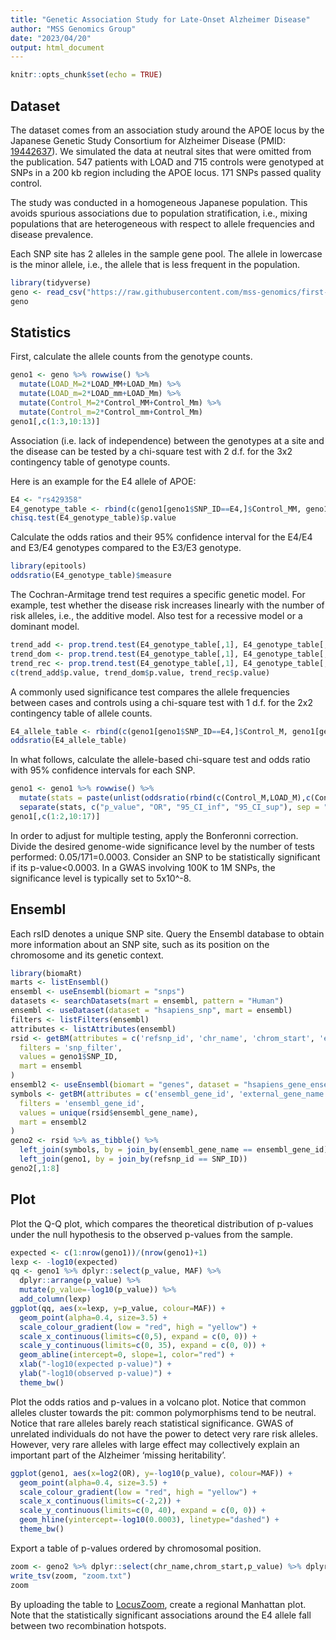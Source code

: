 ```yaml
---
title: "Genetic Association Study for Late-Onset Alzheimer Disease"
author: "MSS Genomics Group"
date: "2023/04/20"
output: html_document
---
```


```r
knitr::opts_chunk$set(echo = TRUE)
```

## Dataset

The dataset comes from an association study around the APOE locus by the Japanese Genetic Study Consortium for Alzheimer Disease (PMID: [19442637](https://pubmed.ncbi.nlm.nih.gov/19442637/)). We simulated the data at neutral sites that were omitted from the publication. 547 patients with LOAD and 715 controls were genotyped at SNPs in a 200 kb region including the APOE locus. 171 SNPs passed quality control.

The study was conducted in a homogeneous Japanese population. This avoids spurious associations due to population stratification, i.e., mixing populations that are heterogeneous with respect to allele frequencies and disease prevalence.

Each SNP site has 2 alleles in the sample gene pool. The allele in lowercase is the minor allele, i.e., the allele that is less frequent in the population.

```r
library(tidyverse)
geno <- read_csv("https://raw.githubusercontent.com/mss-genomics/first-meeting/main/APOE_LOAD.csv")
geno
```

## Statistics

First, calculate the allele counts from the genotype counts.

```r
geno1 <- geno %>% rowwise() %>%
  mutate(LOAD_M=2*LOAD_MM+LOAD_Mm) %>% 
  mutate(LOAD_m=2*LOAD_mm+LOAD_Mm) %>% 
  mutate(Control_M=2*Control_MM+Control_Mm) %>%
  mutate(Control_m=2*Control_mm+Control_Mm)
geno1[,c(1:3,10:13)]
```

Association (i.e. lack of independence) between the genotypes at a site and the disease can be tested by a chi-square test with 2 d.f. for the 3x2 contingency table of genotype counts.

Here is an example for the E4 allele of APOE:

```r
E4 <- "rs429358"
E4_genotype_table <- rbind(c(geno1[geno1$SNP_ID==E4,]$Control_MM, geno1[geno1$SNP_ID==E4,]$LOAD_MM), c(geno1[geno1$SNP_ID==E4,]$Control_Mm,geno1[geno1$SNP_ID==E4,]$LOAD_Mm), c(geno1[geno1$SNP_ID==E4,]$Control_mm,geno1[geno1$SNP_ID==E4,]$LOAD_mm))
chisq.test(E4_genotype_table)$p.value
```

Calculate the odds ratios and their 95% confidence interval for the E4/E4 and E3/E4 genotypes compared to the E3/E3 genotype.

```r
library(epitools)
oddsratio(E4_genotype_table)$measure
```

The Cochran-Armitage trend test requires a specific genetic model. For example, test whether the disease risk increases linearly with the number of risk alleles, i.e., the additive model. Also test for a recessive model or a dominant model. 

```r
trend_add <- prop.trend.test(E4_genotype_table[,1], E4_genotype_table[,1]+E4_genotype_table[,2], c(0,0.5,1))
trend_dom <- prop.trend.test(E4_genotype_table[,1], E4_genotype_table[,1]+E4_genotype_table[,2], c(0,1,1))
trend_rec <- prop.trend.test(E4_genotype_table[,1], E4_genotype_table[,1]+E4_genotype_table[,2], c(0,0,1))
c(trend_add$p.value, trend_dom$p.value, trend_rec$p.value)
```

A commonly used significance test compares the allele frequencies between cases and controls using a chi-square test with 1 d.f. for the 2x2 contingency table of allele counts.

```r
E4_allele_table <- rbind(c(geno1[geno1$SNP_ID==E4,]$Control_M, geno1[geno1$SNP_ID==E4,]$LOAD_M),c(geno1[geno1$SNP_ID==E4,]$Control_m,geno1[geno1$SNP_ID==E4,]$LOAD_m))
oddsratio(E4_allele_table)
```

In what follows, calculate the allele-based chi-square test and odds ratio with 95% confidence intervals for each SNP.

```r
geno1 <- geno1 %>% rowwise() %>%
  mutate(stats = paste(unlist(oddsratio(rbind(c(Control_M,LOAD_M),c(Control_m,LOAD_m))))[c("p.value6","measure2","measure4","measure6")], collapse=" ")) %>%
  separate(stats, c("p_value", "OR", "95_CI_inf", "95_CI_sup"), sep = " ", convert=TRUE)
geno1[,c(1:2,10:17)]
```

In order to adjust for multiple testing, apply the Bonferonni correction. Divide the desired genome-wide significance level by the number of tests performed: 0.05/171=0.0003. Consider an SNP to be statistically significant if its p-value<0.0003. In a GWAS involving 100K to 1M SNPs, the significance level is typically set to 5x10^-8. 

## Ensembl

Each rsID denotes a unique SNP site. Query the Ensembl database to obtain more information about an SNP site, such as its position on the chromosome and its genetic context.

```r
library(biomaRt)
marts <- listEnsembl()
ensembl <- useEnsembl(biomart = "snps")
datasets <- searchDatasets(mart = ensembl, pattern = "Human")
ensembl <- useDataset(dataset = "hsapiens_snp", mart = ensembl)
filters <- listFilters(ensembl)
attributes <- listAttributes(ensembl)
rsid <- getBM(attributes = c('refsnp_id', 'chr_name', 'chrom_start', 'ensembl_gene_name', "cds_start"),
  filters = 'snp_filter',
  values = geno1$SNP_ID, 
  mart = ensembl
)
ensembl2 <- useEnsembl(biomart = "genes", dataset = "hsapiens_gene_ensembl")
symbols <- getBM(attributes = c('ensembl_gene_id', 'external_gene_name'),
  filters = 'ensembl_gene_id',
  values = unique(rsid$ensembl_gene_name),
  mart = ensembl2
)
geno2 <- rsid %>% as_tibble() %>%
  left_join(symbols, by = join_by(ensembl_gene_name == ensembl_gene_id)) %>%
  left_join(geno1, by = join_by(refsnp_id == SNP_ID))
geno2[,1:8]
```

## Plot

Plot the Q-Q plot, which compares the theoretical distribution of p-values under the null hypothesis to the observed p-values from the sample.

```r
expected <- c(1:nrow(geno1))/(nrow(geno1)+1)
lexp <- -log10(expected)
qq <- geno1 %>% dplyr::select(p_value, MAF) %>% 
  dplyr::arrange(p_value) %>% 
  mutate(p_value=-log10(p_value)) %>%
  add_column(lexp)
ggplot(qq, aes(x=lexp, y=p_value, colour=MAF)) + 
  geom_point(alpha=0.4, size=3.5) +
  scale_colour_gradient(low = "red", high = "yellow") +
  scale_x_continuous(limits=c(0,5), expand = c(0, 0)) +
  scale_y_continuous(limits=c(0, 35), expand = c(0, 0)) +
  geom_abline(intercept=0, slope=1, color="red") +
  xlab("-log10(expected p-value)") + 
  ylab("-log10(observed p-value)") +
  theme_bw()
```

Plot the odds ratios and p-values in a volcano plot. Notice that common alleles cluster towards the pit: common polymorphisms tend to be neutral. Notice that rare alleles barely reach statistical significance. GWAS of unrelated individuals do not have the power to detect very rare risk alleles. However, very rare alleles with large effect may collectively explain an important part of the Alzheimer 'missing heritability'.

```r
ggplot(geno1, aes(x=log2(OR), y=-log10(p_value), colour=MAF)) + 
  geom_point(alpha=0.4, size=3.5) +
  scale_colour_gradient(low = "red", high = "yellow") +
  scale_x_continuous(limits=c(-2,2)) +
  scale_y_continuous(limits=c(0, 40), expand = c(0, 0)) +
  geom_hline(yintercept=-log10(0.0003), linetype="dashed") +
  theme_bw()
```

Export a table of p-values ordered by chromosomal position.

```r
zoom <- geno2 %>% dplyr::select(chr_name,chrom_start,p_value) %>% dplyr::arrange(chrom_start)
write_tsv(zoom, "zoom.txt")
zoom
```

By uploading the table to [LocusZoom](http://locuszoom.org/), create a regional Manhattan plot. Note that the statistically significant associations around the E4 allele fall between two recombination hotspots.
